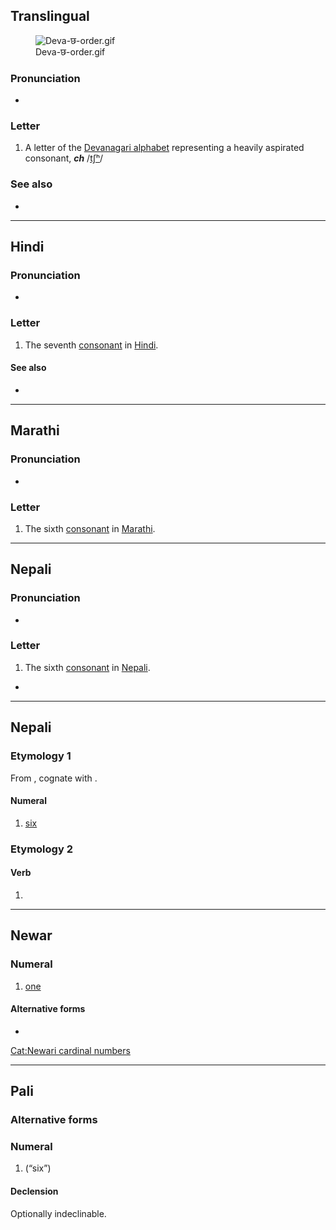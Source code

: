 {{character info}}
==Translingual==
[[File:Deva-छ-order.gif|thumb]]

===Pronunciation===
* {{IPA|mul|/tʃʰə/}}

===Letter===
{{mul-Deva|ch}}

# A letter of the [[Devanagari alphabet]] representing a heavily aspirated consonant, '''''ch''''' /[[tʃʰ]]/

===See also===
* {{list:Devanagari script letters/mul}}

----

==Hindi==

===Pronunciation===
* {{hi-IPA|छ.}}

===Letter===
{{head|hi|letter}}

# The seventh [[consonant]] in [[Hindi]].

====See also====
* {{list:Devanagari script letters/hi}}

----

==Marathi==

===Pronunciation===
* {{IPA|mr|/t͡ɕʰə/}}

===Letter===
{{head|mr|letter}}

# The sixth [[consonant]] in [[Marathi]].

----
==Nepali==

===Pronunciation===
* {{ne-IPA}}

===Letter===
{{head|ne|letter}}

# The sixth [[consonant]] in [[Nepali]].

* 

----

==Nepali==

===Etymology 1===
From {{inh|ne|sa|षष्}}, cognate with {{cog|hi|छह}}.

====Numeral====
{{ne-pos|numeral}}

# {{cln|ne|cardinal numbers}} [[six]]

===Etymology 2===

====Verb====
{{ne-pos|verb form}}

# {{inflection of|ne|हुनु||3|s|low-respect defining|pres}}

----

==Newar==

===Numeral===
{{head|new|numeral}}

# [[one]]

====Alternative forms====
* {{l|new|छि}}

[[Cat:Newari cardinal numbers]]

----

==Pali==

===Alternative forms===
{{pi-alt|Latn=cha}}

===Numeral===
{{head|pi|numeral}}

# {{pi-sc|Deva|cha}} (“six”)

====Declension====
Optionally indeclinable.
<!-- {{pi-alt|Latn=chachahichannaṃchasu}} transliteration aid -->
{{pi-decl-noun|g=no|number=p
|novoc=true
|nomp_mod=replace|nomp=छ
|accp_mod=replace|accp=छ
|insp_mod=replace|insp=छहि
|ablp_mod=replace|ablp=छहि
|datp_mod=replace|datp=छन्नं
|genp_mod=replace|genp=छन्नं
|locp_mod=replace|locp=छसु
}}